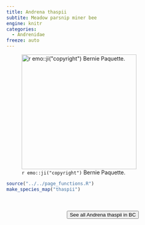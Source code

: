 ```yaml
---
title: Andrena thaspii
subtite: Meadow parsnip miner bee
engine: knitr
categories:
  - Andrenidae
freeze: auto
---
```

![`r emo::ji("copyright")` Bernie Paquette.](https://inaturalist-open-data.s3.amazonaws.com/photos/293350426/large.jpeg){height=300}





```r
source("../../page_functions.R")
make_species_map("thaspii")
```
<br><br>
<center>


<a href="https://www.zoology.ubc.ca/entomology/main/Hymenoptera/Andrenidae/Andrena%20thaspii.php"><button type="button" class="btn btn-secondary">See all Andrena thaspii in BC <i class="fa-solid fa-arrow-up-right-from-square"></i> </button></a>
</center>
